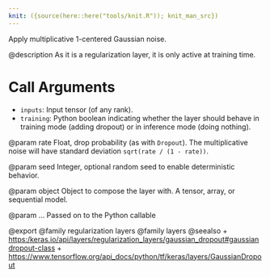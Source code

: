 ```yaml
---
knit: ({source(here::here("tools/knit.R")); knit_man_src})
---
```

Apply multiplicative 1-centered Gaussian noise.

@description
As it is a regularization layer, it is only active at training time.

# Call Arguments
- `inputs`: Input tensor (of any rank).
- `training`: Python boolean indicating whether the layer should behave in
    training mode (adding dropout) or in inference mode (doing nothing).

@param rate
Float, drop probability (as with `Dropout`).
The multiplicative noise will have
standard deviation `sqrt(rate / (1 - rate))`.

@param seed
Integer, optional random seed to enable deterministic behavior.

@param object
Object to compose the layer with. A tensor, array, or sequential model.

@param ...
Passed on to the Python callable

@export
@family regularization layers
@family layers
@seealso
+ <https:/keras.io/api/layers/regularization_layers/gaussian_dropout#gaussiandropout-class>
+ <https://www.tensorflow.org/api_docs/python/tf/keras/layers/GaussianDropout>
